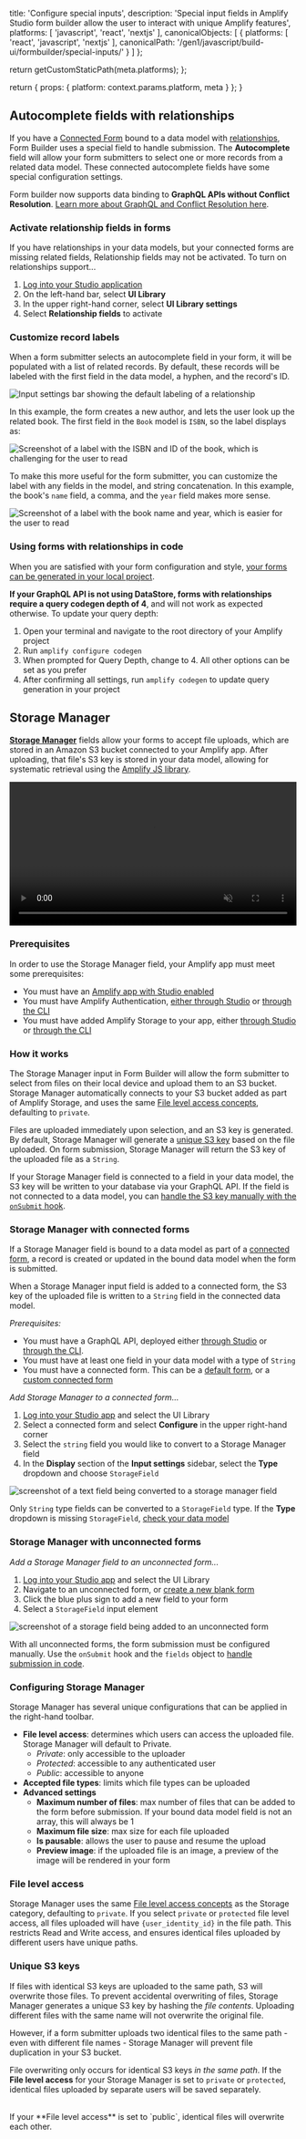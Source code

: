 
  title: 'Configure special inputs',
  description: 'Special input fields in Amplify Studio form builder allow the user to interact with unique Amplify features',
  platforms: [
    'javascript',
    'react',
    'nextjs'
  ],
  canonicalObjects: [
    {
      platforms: [
        'react',
        'javascript',
        'nextjs'
      ],
      canonicalPath: '/gen1/javascript/build-ui/formbuilder/special-inputs/'
    }
  ]
};

  return getCustomStaticPath(meta.platforms);
};

  return {
    props: {
      platform: context.params.platform,
      meta
    }
  };
}

## Autocomplete fields with relationships

If you have a [Connected Form](/gen1/[platform]/build-ui/formbuilder/data-binding/#connected-forms) bound to a data model with [relationships](/gen1/[platform]/tools/console/data/relationships/), Form Builder uses a special field to handle submission. The **Autocomplete** field will allow your form submitters to select one or more records from a related data model. These connected autocomplete fields have some special configuration settings.

Form builder now supports data binding to **GraphQL APIs without Conflict Resolution**. [Learn more about GraphQL and Conflict Resolution here](/gen1/[platform]/tools/console/data/data-model/#datastore-and-graphql).

### Activate relationship fields in forms

If you have relationships in your data models, but your connected forms are missing related fields, Relationship fields may not be activated. To turn on relationships support...

1. [Log into your Studio application](/gen1/[platform]/tools/console/adminui/start/#logging-in-and-creating-an-app)
1. On the left-hand bar, select **UI Library**
1. In the upper right-hand corner, select **UI Library settings**
1. Select **Relationship fields** to activate

### Customize record labels

When a form submitter selects an autocomplete field in your form, it will be populated with a list of related records. By default, these records will be labeled with the first field in the data model, a hyphen, and the record's ID.

![Input settings bar showing the default labeling of a relationship](/images/console/formbuilder/autocomplete1.png)

In this example, the form creates a new author, and lets the user look up the related book. The first field in the `Book` model is `ISBN`, so the label displays as:

![Screenshot of a label with the ISBN and ID of the book, which is challenging for the user to read](/images/console/formbuilder/autocomplete2.png)

To make this more useful for the form submitter, you can customize the label with any fields in the model, and string concatenation. In this example, the book's `name` field, a comma, and the `year` field makes more sense.

![Screenshot of a label with the book name and year, which is easier for the user to read](/images/console/formbuilder/autocomplete3.png)

### Using forms with relationships in code

When you are satisfied with your form configuration and style, [your forms can be generated in your local project](/gen1/[platform]/build-ui/formbuilder/#render-react-form-in-your-app).

**If your GraphQL API is not using DataStore, forms with relationships require a query codegen depth of 4**, and will not work as expected otherwise. To update your query depth:

1. Open your terminal and navigate to the root directory of your Amplify project
1. Run `amplify configure codegen`
1. When prompted for Query Depth, change to 4. All other options can be set as you prefer
1. After confirming all settings, run `amplify codegen` to update query generation in your project

## Storage Manager

[**Storage Manager**](https://ui.docs.amplify.aws/react/connected-components/storage/storagemanager) fields allow your forms to accept file uploads, which are stored in an Amazon S3 bucket connected to your Amplify app. After uploading, that file's S3 key is stored in your data model, allowing for systematic retrieval using the [Amplify JS library](/gen1/[platform]/build-a-backend/storage/download/).

<video autoPlay={true} muted={true} loop={true} width="100%">
  <source src="/images/console/formbuilder/storagemanager.mp4" />
</video>

### Prerequisites

In order to use the Storage Manager field, your Amplify app must meet some prerequisites:

- You must have an [Amplify app with Studio enabled](/gen1/[platform]/tools/console/adminui/start/)
- You must have Amplify Authentication, [either through Studio](/gen1/[platform]/tools/console/auth/) or [through the CLI](/gen1/[platform]/tools/cli/commands/#auth/)
- You must have added Amplify Storage to your app, either [through Studio](/gen1/[platform]/tools/console/storage/file-storage/) or [through the CLI](/gen1/[platform]/build-a-backend/storage/configure-storage/)

### How it works

The Storage Manager input in Form Builder will allow the form submitter to select from files on their local device and upload them to an S3 bucket. Storage Manager automatically connects to your S3 bucket added as part of Amplify Storage, and uses the same [File level access concepts](#file-level-access), defaulting to `private`.

Files are uploaded immediately upon selection, and an S3 key is generated. By default, Storage Manager will generate a [unique S3 key](#unique-s3-keys) based on the file uploaded. On form submission, Storage Manager will return the S3 key of the uploaded file as a `String`.

If your Storage Manager field is connected to a field in your data model, the S3 key will be written to your database via your GraphQL API. If the field is not connected to a data model, you can [handle the S3 key manually with the `onSubmit` hook](/gen1/[platform]/build-ui/formbuilder/lifecycle/#handle-form-data-submissions---onsubmit).

### Storage Manager with connected forms

If a Storage Manager field is bound to a data model as part of a [connected form](/gen1/[platform]/build-ui/formbuilder/data-binding/#connected-forms), a record is created or updated in the bound data model when the form is submitted.

When a Storage Manager input field is added to a connected form, the S3 key of the uploaded file is written to a `String` field in the connected data model.

_Prerequisites:_

- You must have a GraphQL API, deployed either [through Studio](/gen1/[platform]/tools/console/data/data-model/) or [through the CLI](/gen1/[platform]/build-a-backend/graphqlapi/).
- You must have at least one field in your data model with a type of `String`
- You must have a connected form. This can be a [default form](/gen1/[platform]/build-ui/formbuilder/#getting-started), or a [custom connected form](/gen1/[platform]/build-ui/formbuilder/data-binding/#connected-forms)

_Add Storage Manager to a connected form..._

1. [Log into your Studio app](/gen1/[platform]/tools/console/adminui/start/) and select the UI Library
2. Select a connected form and select **Configure** in the upper right-hand corner
3. Select the `string` field you would like to convert to a Storage Manager field
4. In the **Display** section of the **Input settings** sidebar, select the **Type** dropdown and choose `StorageField`

![screenshot of a text field being converted to a storage manager field](/images/console/formbuilder/storage1.png)

<Callout info>

Only `String` type fields can be converted to a `StorageField` type. If the **Type** dropdown is missing `StorageField`, [check your data model](/gen1/[platform]/tools/console/data/data-model/)

</Callout>

### Storage Manager with unconnected forms

_Add a Storage Manager field to an unconnected form..._

1. [Log into your Studio app](/gen1/[platform]/tools/console/adminui/start/) and select the UI Library
2. Navigate to an unconnected form, or [create a new blank form](/gen1/[platform]/build-ui/formbuilder/#getting-started)
3. Click the blue plus sign to add a new field to your form
4. Select a `StorageField` input element

![screenshot of a storage field being added to an unconnected form](/images/console/formbuilder/storage3.png)

With all unconnected forms, the form submission must be configured manually. Use the `onSubmit` hook and the `fields` object to [handle submission in code](/gen1/[platform]/build-ui/formbuilder/lifecycle/#handle-form-data-submissions---onsubmit).

### Configuring Storage Manager

Storage Manager has several unique configurations that can be applied in the right-hand toolbar.

- **File level access**: determines which users can access the uploaded file. Storage Manager will default to Private.
  - _Private_: only accessible to the uploader
  - _Protected_: accessible to any authenticated user
  - _Public_: accessible to anyone
- **Accepted file types**: limits which file types can be uploaded
- **Advanced settings**
  - **Maximum number of files**: max number of files that can be added to the form before submission. If your bound data model field is not an array, this will always be 1
  - **Maximum file size**: max size for each file uploaded
  - **Is pausable**: allows the user to pause and resume the upload
  - **Preview image**: if the uploaded file is an image, a preview of the image will be rendered in your form

### File level access

Storage Manager uses the same [File level access concepts](/gen1/[platform]/build-a-backend/storage/configure-access/) as the Storage category, defaulting to `private`. If you select `private` or `protected` file level access, all files uploaded will have `{user_identity_id}` in the file path. This restricts Read and Write access, and ensures identical files uploaded by different users have unique paths.

### Unique S3 keys

If files with identical S3 keys are uploaded to the same path, S3 will overwrite those files. To prevent accidental overwriting of files, Storage Manager generates a unique S3 key by hashing the _file contents_. Uploading different files with the same name will not overwrite the original file.

However, if a form submitter uploads two identical files to the same path - even with different file names - Storage Manager will prevent file duplication in your S3 bucket.

<Callout warning>

File overwriting only occurs for identical S3 keys _in the same path_. If the **File level access** for your Storage Manager is set to `private` or `protected`, identical files uploaded by separate users will be saved separately.

<br />
If your **File level access** is set to `public`, identical files will overwrite
each other.

</Callout>

